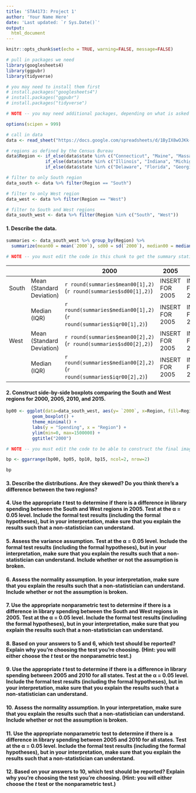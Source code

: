 ```yaml
---
title: 'STA4173: Project 1'
author: 'Your Name Here'
date: 'Last updated: `r Sys.Date()`'
output:
  html_document
---
```

  
```r
knitr::opts_chunk$set(echo = TRUE, warning=FALSE, message=FALSE)

# pull in packages we need
library(googlesheets4)
library(ggpubr)
library(tidyverse)

# you may need to install them first
# install.packages("googlesheets4")
# install.packages("ggpubr")
# install.packages("tidyverse")

# NOTE -- you may need additional packages, depending on what is asked of you below :-)

options(scipen = 999)

# call in data
data <- read_sheet("https://docs.google.com/spreadsheets/d/1ByIX8wOJKk-CjtJ6XJcg1JyxJN6cJSWbvx6vxNoviDs/edit#gid=0")

# regions as defined by the Census Bureau
data$Region <- if_else(data$state %in% c("Connecticut", "Maine", "Massachusetts", "New Hampshire", "Rhode Island", "Vermont", "New Jersey", "New York", "Pennsylvania"), "Northeast",
               if_else(data$state %in% c("Illinois", "Indiana", "Michigan", "Ohio", "Wisconsin", "Iowa", "Kansas", "Minnseota", "Missouri", "Nebraska", "North Dakota", "South Dakota"), "Midwest",
               if_else(data$state %in% c("Delaware", "Florida", "Georgia", "Maryland", "North Carolina", "South Carolina", "Virginia", "District of Columbia", "West Virginia", "Alabama", "Kentucky", "Mississippi", "Tennessee", "Arkansas", "Louisiana", "Oklahoma", "Texas"), "South", "West")))

# filter to only South region
data_south <- data %>% filter(Region == "South")

# filter to only West region
data_west <- data %>% filter(Region == "West")

# filter to South and West regions
data_south_west <- data %>% filter(Region %in% c("South", "West"))
```

#### 1. Describe the data. 

```r
summaries <- data_south_west %>% group_by(Region) %>% 
  summarize(mean00 = mean(`2000`), sd00 = sd(`2000`), median00 = median(`2000`), iqr00 = IQR(`2000`))

# NOTE -- you must edit the code in this chunk to get the summary statistics for the other years (copy, paste, and edit :-) )
```
  
|       |                           | 2000 | 2005 | 2010 | 2015 |
|-------|---------------------------|------|------|------|------|
| South | Mean (Standard Deviation) | `r round(summaries$mean00[1],2)` (`r round(summaries$sd00[1],2)`)     |  INSERT FOR 2005    |   INSERT FOR 2010   |  INSERT FOR 2015    |
|       | Median (IQR)              | `r round(summaries$median00[1],2)` (`r round(summaries$iqr00[1],2)`)     |  INSERT FOR 2005    |   INSERT FOR 2010   |  INSERT FOR 2015    |
| West  | Mean (Standard Deviation) | `r round(summaries$mean00[2],2)` (`r round(summaries$sd00[2],2)`)     |  INSERT FOR 2005    |   INSERT FOR 2010   |  INSERT FOR 2015    |
|       | Median (IQR)              |  `r round(summaries$median00[2],2)` (`r round(summaries$iqr00[2],2)`)    |  INSERT FOR 2005    |   INSERT FOR 2010   |  INSERT FOR 2015    |

#### 2. Construct side-by-side boxplots comparing the South and West regions for 2000, 2005, 2010, and 2015. 

```r
bp00 <- ggplot(data=data_south_west, aes(y= `2000`, x=Region, fill=Region)) +
          geom_boxplot() +
          theme_minimal() +
          labs(y = "Spending", x = "Region") +
          ylim(min=0, max=1500000) +
          ggtitle("2000")

# NOTE -- you must edit the code to be able to construct the final image (below) -- copy, paste, and change values to get the boxplots together, below

bp <- ggarrange(bp00, bp05, bp10, bp15, ncol=2, nrow=2)

bp

```
  
#### 3. Describe the distributions. Are they skewed? Do you think there's a difference between the two regions? 
  
#### 4. Use the appropriate *t* test to determine if there is a difference in library spending between the South and West regions in 2005. Test at the &alpha; = 0.05 level. Include the formal test results (including the formal hypotheses), but in your interpretation, make sure that you explain the results such that a non-statistician can understand.
  
#### 5. Assess the variance assumption. Test at the &alpha; = 0.05 level. Include the formal test results (including the formal hypotheses), but in your interpretation, make sure that you explain the results such that a non-statistician can understand. Include whether or not the assumption is broken.
  
#### 6. Assess the normality assumption. In your interpretation, make sure that you explain the results such that a non-statistician can understand. Include whether or not the assumption is broken.
  
#### 7. Use the appropriate nonparametric test to determine if there is a difference in library spending between the South and West regions in 2005. Test at the &alpha; = 0.05 level. Include the formal test results (including the formal hypotheses), but in your interpretation, make sure that you explain the results such that a non-statistician can understand.
  
#### 8. Based on your answers to 5 and 6, which test should be reported? Explain why you're choosing the test you're choosing. (Hint: you will either choose the *t* test or the nonparametric test.)
  
#### 9. Use the appropriate *t* test to determine if there is a difference in library spending between 2005 and 2010 for all states. Test at the &alpha; = 0.05 level. Include the formal test results (including the formal hypotheses), but in your interpretation, make sure that you explain the results such that a non-statistician can understand.
  
#### 10. Assess the normality assumption. In your interpretation, make sure that you explain the results such that a non-statistician can understand. Include whether or not the assumption is broken.
  
#### 11. Use the appropriate nonparametric test to determine if there is a difference in library spending between 2005 and 2010 for all states. Test at the &alpha; = 0.05 level. Include the formal test results (including the formal hypotheses), but in your interpretation, make sure that you explain the results such that a non-statistician can understand.
  
#### 12. Based on your answers to 10, which test should be reported? Explain why you're choosing the test you're choosing. (Hint: you will either choose the *t* test or the nonparametric test.)








